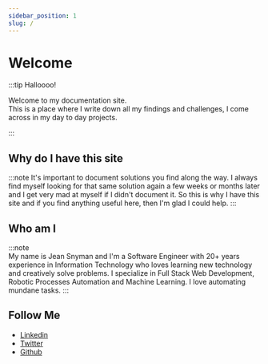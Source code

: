 ```yaml
---
sidebar_position: 1
slug: /
---
```


# Welcome

:::tip Halloooo!

Welcome to my documentation site.  
This is a place where I write down all my findings and challenges, I come across in my day to day projects.

:::

## Why do I have this site

:::note
It's important to document solutions you find along the way. I always find myself looking for that same solution again a few weeks or months later and I get very mad at myself if I didn't document it. So this is why I have this site and if you find anything useful here, then I'm glad I could help.
:::

## Who am I

:::note  
My name is Jean Snyman and I'm a Software Engineer with 20+ years experience in Information Technology who loves learning new technology and creatively solve problems. I specialize in Full Stack Web Development, Robotic Processes Automation and Machine Learning. I love automating mundane tasks.
:::

## Follow Me

- [Linkedin](https://linkedin.com/in/jean-snyman-js "LinkedIn")
- [Twitter](https://twitter.com/JeanSnyman "Twitter")
- [Github](https://github.com/snymanje "Github")

